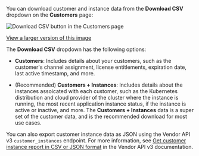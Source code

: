 You can download customer and instance data from the **Download CSV** dropdown on the **Customers** page:

![Download CSV button in the Customers page](/images/customers-download-csv.png)

[View a larger version of this image](/images/customers-download-csv.png)

The **Download CSV** dropdown has the following options:

* **Customers**: Includes details about your customers, such as the customer's channel assignment, license entitlements, expiration date, last active timestamp, and more.

* (Recommended) **Customers + Instances**: Includes details about the instances assoicated with each customer, such as the Kubernetes distribution and cloud provider of the cluster where the instance is running, the most recent application instance status, if the instance is active or inactive, and more. The **Customers + Instances** data is a super set of the customer data, and is the recommended download for most use cases.

You can also export customer instance data as JSON using the Vendor API v3 `customer_instances` endpoint. For more information, see [Get customer instance report in CSV or JSON format](https://replicated-vendor-api.readme.io/reference/listappcustomerinstances) in the Vendor API v3 documentation.